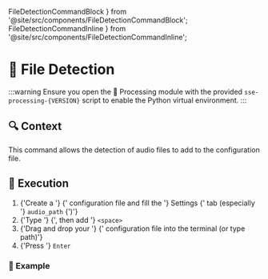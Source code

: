   FileDetectionCommandBlock
} from '@site/src/components/FileDetectionCommandBlock';
  FileDetectionCommandInline
} from '@site/src/components/FileDetectionCommandInline';

# 📁 File Detection

<Fragment>

:::warning
Ensure you open the 🧮 Processing module with the
provided <code>sse-processing-{VERSION}</code> script to enable
the <PythonIcon /> Python virtual environment.
:::

</Fragment>

## 🔍 Context

<Fragment>
  This command allows the detection of audio files to add to the <ExcelIcon />
  configuration file.
</Fragment>

## 🚀 Execution

<ol>
  <li>
    {'Create a '}
    <ExcelIcon />
    {' configuration file and fill the '}
    <ExcelTab background={'#ffffa6'}>Settings</ExcelTab>
    {' tab (especially '}
    <code>audio_path</code>
    {')'}
  </li>
  <li>
    {'Type '}
    <FileDetectionCommandInline />
    {', then add '}
    <code>&lt;space&gt;</code>
  </li>
  <li>
    {'Drag and drop your '}
    <ExcelIcon />
    {' configuration file into the terminal (or type path)'}
  </li>
  <li>
    {'Press '}
    <code>Enter</code>
  </li>
</ol>

### 📝 Example

<FileDetectionCommandBlock />
